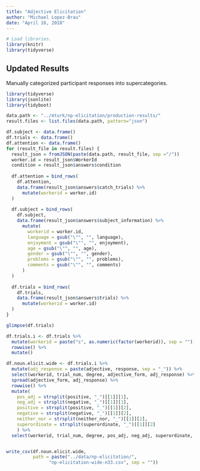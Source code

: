 ```yaml
---
title: "Adjective Elicitation"
author: "Michael Lopez-Brau"
date: "April 16, 2018"
---
```


```r
# Load libraries.
library(knitr)
library(tidyverse)
```

## Updated Results

Manually categorized participant responses into supercategories.

```r
library(tidyverse)
library(jsonlite)
library(tidyboot)
```


```r
data.path <- "../mturk/np-elicitation/production-results/"
result.files <- list.files(data.path, pattern="json")

df.subject <- data.frame()
df.trials <- data.frame()
df.attention <- data.frame()
for (result_file in result.files) {
  result_json = fromJSON(paste(data.path, result_file, sep ="/"))
  worker.id = result_json$WorkerId
  condition = result_json$answers$condition
  
  df.attention = bind_rows(
    df.attention, 
    data.frame(result_json$answers$catch_trials) %>%
      mutate(workerid = worker.id)
  )
    
  df.subject = bind_rows(
    df.subject, 
    data.frame(result_json$answers$subject_information) %>% 
      mutate(
        workerid = worker.id,
        language = gsub("\"", "", language),
        enjoyment = gsub("\"", "", enjoyment),
        age = gsub("\"", "", age),
        gender = gsub("\"", "", gender),
        problems = gsub("\"", "", problems),
        comments = gsub("\"", "", comments)
      ) 
  )
    
  df.trials = bind_rows(
    df.trials, 
    data.frame(result_json$answers$trials) %>%
      mutate(workerid = worker.id)
  )
}
```


```r
glimpse(df.trials)

df.trials.i <- df.trials %>%
  mutate(workerid = paste("s", as.numeric(factor(workerid)), sep = "")) %>%
  rowwise() %>%
  mutate()

df.noun.elicit.wide <- df.trials.i %>% 
  mutate(adj_response = paste(adjective, response, sep = "_")) %>%
  select(workerid, trial_num, degree, adjective_form, adj_response) %>%
  spread(adjective_form, adj_response) %>%
  rowwise() %>%
  mutate(
    pos_adj = strsplit(positive, "_")[[1]][1],
    neg_adj = strsplit(negative, "_")[[1]][1],
    positive = strsplit(positive, "_")[[1]][2],
    negative = strsplit(negative, "_")[[1]][2],
    neither_nor = strsplit(neither_nor, "_")[[1]][2],
    superordinate = strsplit(superordinate, "_")[[1]][2]
    ) %>%
  select(workerid, trial_num, degree, pos_adj, neg_adj, superordinate, positive, neither_nor, negative)


write_csv(df.noun.elicit.wide, 
          path = paste("../data/np-elicitation/",
                "np-elicitation-wide-n33.csv", sep = ""))
```

